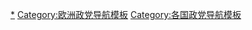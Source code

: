 {{Navbox
| name  = 斯洛伐克政党
| title = {{flagicon|Slovakia}} [[斯洛伐克政党列表|斯洛伐克政党]] 
|listclass = hlist

| group1 = [[国民议会 (斯洛伐克)|国民议会]] (150)
| list1  =
* [[普通人与独立人格]] (53)
* [[方向－社会民主党]] (38)
* [[我们是家人]] (17)
* [[科特雷巴－我们的斯洛伐克人民党]] (17)
* [[自由和团结]] (13)
* [[為了人民]] (12)

| group2 =[[欧洲议会]] (14)
| list2  =
* [[進步斯洛伐克]] / [[一起－公民民主]] (4)
* [[方向－社会民主党]] (3)
* [[科特雷巴－我们的斯洛伐克人民党]] (2)
* [[基督教民主运动]] (2)
* [[自由和团结]] (2)
* [[普通人与独立人格]] (1)

| group3 = 其他政党
| list3  = 
* [[土地和乡村党]]
* [[黎明 (政党)|黎明]]
* [[希望 (政党)|希望]]
* [[争取民主运动]]
* [[理念 (政党)|理念]]
* [[斯洛伐克保守黨]]
* [[斯洛伐克保守民主党]]
* [[斯洛伐克共产党]]
* [[斯洛伐克民族党]]
* [[斯洛伐克民主與基督教聯盟－民主黨]]
* [[自由党 (斯洛伐克)|自由党]]
* [[公民保守党]]
* [[民主左翼党 (2005年)|民主左翼党]]
* [[自由论坛 (斯洛伐克)|自由论坛]]
* [[斯洛伐克海盗党]]
* [[绿党 (斯洛伐克)|绿党]]
* [[斯洛伐克绿党]]
* [[斯洛伐克工人联盟]]
* [[百分之99－公民之声]]
* [[抵抗－劳动党]]
* [[橋 (斯洛伐克政黨)|橋]]
* [[匈牙利族社群党]]
* [[新多数派 (斯洛伐克)|新多数派]]
 | belowclass = hlist
 | below = 
* [[斯洛伐克政治]]
* [[各国执政党列表]]
* [[Portal:Politics|政治专题]]
}}<noinclude>
{{collapsible option}}
[[Category:斯洛伐克政党|*]]
[[Category:欧洲政党导航模板]]
[[Category:各国政党导航模板]]
</noinclude>
